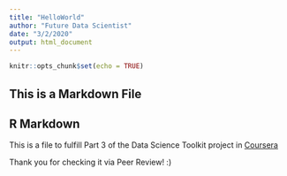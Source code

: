 ```yaml
---
title: "HelloWorld"
author: "Future Data Scientist"
date: "3/2/2020"
output: html_document
---
```


```r
knitr::opts_chunk$set(echo = TRUE)
```

## This is a Markdown File
## R Markdown

This is a file to fulfill Part 3 of the Data Science Toolkit project in [Coursera](http://www.coursera.org)

Thank you for checking it via Peer Review! :)